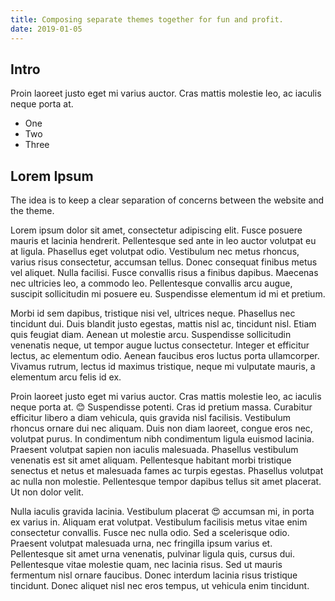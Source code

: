 ```yaml
---
title: Composing separate themes together for fun and profit.
date: 2019-01-05
---
```


## Intro

Proin laoreet justo eget mi varius auctor. Cras mattis molestie leo, ac iaculis neque porta at.

* One
* Two
* Three

## Lorem Ipsum
The idea is to keep a clear separation of concerns between the website and the theme.

Lorem ipsum dolor sit amet, consectetur adipiscing elit. Fusce posuere mauris et lacinia hendrerit. Pellentesque sed ante in leo auctor volutpat eu at ligula. Phasellus eget volutpat odio. Vestibulum nec metus rhoncus, varius risus consectetur, accumsan tellus. Donec consequat finibus metus vel aliquet. Nulla facilisi. Fusce convallis risus a finibus dapibus. Maecenas nec ultricies leo, a commodo leo. Pellentesque convallis arcu augue, suscipit sollicitudin mi posuere eu. Suspendisse elementum id mi et pretium.

Morbi id sem dapibus, tristique nisi vel, ultrices neque. Phasellus nec tincidunt dui. Duis blandit justo egestas, mattis nisl ac, tincidunt nisl. Etiam quis feugiat diam. Aenean ut molestie arcu. Suspendisse sollicitudin venenatis neque, ut tempor augue luctus consectetur. Integer et efficitur lectus, ac elementum odio. Aenean faucibus eros luctus porta ullamcorper. Vivamus rutrum, lectus id maximus tristique, neque mi vulputate mauris, a elementum arcu felis id ex.

Proin laoreet justo eget mi varius auctor. Cras mattis molestie leo, ac iaculis neque porta at. 😊 Suspendisse potenti. Cras id pretium massa. Curabitur efficitur libero a diam vehicula, quis gravida nisl facilisis. Vestibulum rhoncus ornare dui nec aliquam. Duis non diam laoreet, congue eros nec, volutpat purus. In condimentum nibh condimentum ligula euismod lacinia. Praesent volutpat sapien non iaculis malesuada. Phasellus vestibulum venenatis est sit amet aliquam. Pellentesque habitant morbi tristique senectus et netus et malesuada fames ac turpis egestas. Phasellus volutpat ac nulla non molestie. Pellentesque tempor dapibus tellus sit amet placerat. Ut non dolor velit.

Nulla iaculis gravida lacinia. Vestibulum placerat 😍 accumsan mi, in porta ex varius in. Aliquam erat volutpat. Vestibulum facilisis metus vitae enim consectetur convallis. Fusce nec nulla odio. Sed a scelerisque odio. Praesent volutpat malesuada urna, nec fringilla ipsum varius et. Pellentesque sit amet urna venenatis, pulvinar ligula quis, cursus dui. Pellentesque vitae molestie quam, nec lacinia risus. Sed ut mauris fermentum nisl ornare faucibus. Donec interdum lacinia risus tristique tincidunt. Donec aliquet nisl nec eros tempus, ut vehicula enim tincidunt. 
